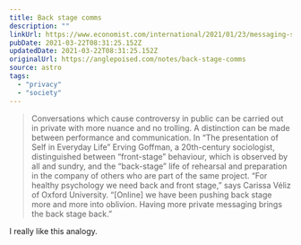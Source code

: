```yaml
---
title: Back stage comms
description: ""
linkUrl: https://www.economist.com/international/2021/01/23/messaging-services-are-providing-a-more-private-internet
pubDate: 2021-03-22T08:31:25.152Z
updatedDate: 2021-03-22T08:31:25.152Z
originalUrl: https://anglepoised.com/notes/back-stage-comms
source: astro
tags:
  - "privacy"
  - "society"
---
```


> Conversations which cause controversy in public can be carried out in private with more nuance and no trolling. A distinction can be made between performance and communication. In “The presentation of Self in Everyday Life” Erving Goffman, a 20th-century sociologist, distinguished between “front-stage” behaviour, which is observed by all and sundry, and the “back-stage” life of rehearsal and preparation in the company of others who are part of the same project. “For healthy psychology we need back and front stage,” says Carissa Véliz of Oxford University. “[Online] we have been pushing back stage more and more into oblivion. Having more private messaging brings the back stage back.”

I really like this analogy.
